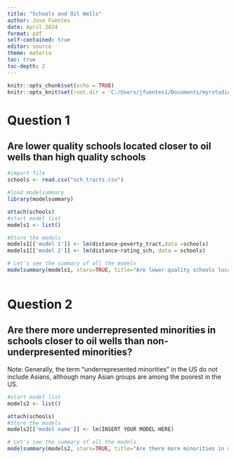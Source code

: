---
title: "Schools and Oil Wells"
author: Jose Fuentes
date: April 2024
format: pdf
self-contained: true
editor: source
theme: materia
toc: true
toc-depth: 2
---

```{r setup, include=FALSE}
knitr::opts_chunk$set(echo = TRUE)
knitr::opts_knit$set(root.dir = 'C:/Users/jfuentes1/Documents/myrstudio(Structural Injustice)/0.Datasets')
```

# Question 1
## Are lower quality schools located closer to oil wells than high quality schools
```{r}

#import file
schools <- read.csv("sch_tracts.csv")

#load modelsummary
library(modelsummary)

attach(schools)
#start model list
models1 <- list()

#Store the models
models1[['model 1']] <- lm(distance~poverty_tract,data =schools)
models1[['model 2']] <- lm(distance~rating_sch, data = schools)

# Let's see the summary of all the models
modelsummary(models1, stars=TRUE, title="Are lower quality schools located closer to oil wells than high quality schools?")



```


# Question 2
## Are there more underrepresented minorities in schools closer to oil wells than non-underpresented minorities?
Note: Generally, the term "underrepresented minorities" in the US do not include Asians, although many Asian groups are among the poorest in the US.

```{r}

#start model list
models2 <- list()

attach(schools)
#Store the models
models2[['model name']] <- lm(INSERT YOUR MODEL HERE)

# Let's see the summary of all the models
modelsummary(models2, stars=TRUE, title="Are there more minorities in schools closer to oil wells than non-minorities?")


```


